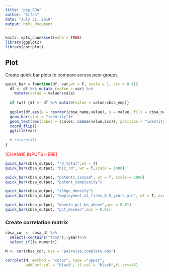 ```yaml
---
title: "pip_EDA"
author: "Sifan"
date: "July 31, 2019"
output: html_document
---
```


```r
knitr::opts_chunk$set(echo = TRUE)
library(ggplot2)
library(corrplot)
```


## Plot

Create quick bar plots to compare across peer groups

```r
quick_bar = function(df, var,wt = F, scale = 1, acc = 0.1){
  df <- df %>% mutate_(value = var) %>%
    mutate(value = value*scale)
  
  if (wt) {df <- df %>% mutate(value = value/cbsa_emp)}
  
  ggplot(df,aes(x = reorder(cbsa_name,value), y = value, fill = cbsa_name))+
  geom_bar(stat = "identity")+
  geom_text(aes(label = scales::comma(value,acc)), position = "identity")+
  coord_flip()+
  ggtitle(var)
  
  # return(df)
}

```


<font color = "red">[CHANGE INPUTS HERE]</font>

```r
quick_bar(cbsa_output, "rd_total",wt = T)
quick_bar(cbsa_output, "biz_rd", wt = T,scale = 1000)

quick_bar(cbsa_output, "patents_issued", wt = T, scale = 1000)
quick_bar(cbsa_output, "patent_complexity")

quick_bar(cbsa_output, "i5hgc_density")
quick_bar(cbsa_output, "employment_at_firms_0_5_years_old", wt = T, acc = 0.01)

quick_bar(cbsa_output, "movein_pct_ba_above",acc = 0.01)
quick_bar(cbsa_output, "pct_movein",acc = 0.01)

```



### Create correlation matrix
```r

cbsa_cor <- cbsa_df %>% 
  select(-contains("from"),-year)%>%
  select_if(is.numeric)

M <- cor(cbsa_cor, use = "pairwise.complete.obs")

corrplot(M, method = "color", type ="upper",
         addCoef.col = "black", tl.col = "black",tl.srt=45)

```

